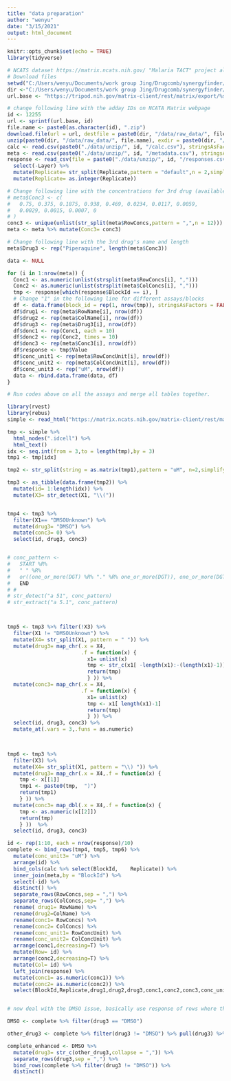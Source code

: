 ```yaml
---
title: "data preparation"
author: "wenyu"
date: "3/15/2021"
output: html_document
---
```


```r
knitr::opts_chunk$set(echo = TRUE)
library(tidyverse)
```

```r
# NCATS dataset https://matrix.ncats.nih.gov/ "Malaria TACT" project all 3-agent combinations
# Download files
setwd("C:/Users/wenyu/Documents/work group Jing/Drugcomb/synergyfinder/synergyfinderplus_showcase")
dir <-"C:/Users/wenyu/Documents/work group Jing/Drugcomb/synergyfinder/synergyfinderplus_showcase" 
url.base <- "https://tripod.nih.gov/matrix-client/rest/matrix/export/%s?default"

# change following line with the adday IDs on NCATA Matrix webpage
id <- 12255
url <- sprintf(url.base, id)
file.name <- paste0(as.character(id), ".zip")
download.file(url = url, destfile = paste0(dir, "/data/raw_data/", file.name), mode = "wb")
unzip(paste0(dir, "/data/raw_data/", file.name), exdir = paste0(dir, "/data/unzip/", id))
calc <- read.csv(paste0("./data/unzip/", id, "/calc.csv"), stringsAsFactors = FALSE)
meta <- read.csv(paste0("./data/unzip/", id, "/metadata.csv"), stringsAsFactors = FALSE)
response <- read_csv(file = paste0("./data/unzip/", id, "/responses.csv")) %>% 
  select(-Layer) %>% 
  mutate(Replicate= str_split(Replicate,pattern = "default",n = 2,simplify = T)[,1]) %>% 
  mutate(Replicate= as.integer(Replicate))

```


```r
# Change following line with the concentrations for 3rd drug (available on webpage)
# meta$Conc3 <- c(
#   0.75, 0.375, 0.1875, 0.938, 0.469, 0.0234, 0.0117, 0.0059,
#   0.0029, 0.0015, 0.0007, 0
# )
conc3 <- unique(unlist(str_split(meta$RowConcs,pattern = ",",n = 12)))
meta <- meta %>% mutate(Conc3= conc3)

# Change following line with the 3rd drug's name and length 
meta$Drug3 <- rep("Piperaquine", length(meta$Conc3))

data <- NULL

for (i in 1:nrow(meta)) {
  Conc1 <- as.numeric(unlist(strsplit(meta$RowConcs[i], ",")))
  Conc2 <- as.numeric(unlist(strsplit(meta$ColConcs[i], ",")))
  tmp <- response[which(response$BlockId == i), ]
  # Change "1" in the following line for different assays/blocks
  df <- data.frame(block_id = rep(1, nrow(tmp)), stringsAsFactors = FALSE)
  df$drug1 <- rep(meta$RowName[i], nrow(df))
  df$drug2 <- rep(meta$ColName[i], nrow(df))
  df$drug3 <- rep(meta$Drug3[i], nrow(df))
  df$donc1 <- rep(Conc1, each = 10)
  df$donc2 <- rep(Conc2, times = 10)
  df$donc3 <- rep(meta$Conc3[i], nrow(df))
  df$response <- tmp$Value
  df$conc_unit1 <- rep(meta$RowConcUnit[i], nrow(df))
  df$conc_unit2 <- rep(meta$ColConcUnit[i], nrow(df))
  df$conc_unit3 <- rep("uM", nrow(df))
  data <- rbind.data.frame(data, df)
}

# Run codes above on all the assays and merge all tables together.

```






```r
library(rvest)
library(rebus)
simple <- read_html("https://matrix.ncats.nih.gov/matrix-client/rest/matrix/blocks/12255/table") 

tmp <- simple %>% 
  html_nodes(".idcell") %>%
  html_text()
idx <- seq.int(from = 3,to = length(tmp),by = 3)
tmp1 <- tmp[idx]

tmp2 <- str_split(string = as.matrix(tmp1),pattern = "uM", n=2,simplify =T)

tmp3 <- as_tibble(data.frame(tmp2)) %>% 
  mutate(id= 1:length(idx)) %>% 
  mutate(X3= str_detect(X1, "\\("))


tmp4 <- tmp3 %>% 
  filter(X1== "DMSOUnknown") %>% 
  mutate(drug3= "DMSO") %>% 
  mutate(conc3= 0) %>% 
  select(id, drug3, conc3)


# conc_pattern <- 
#   START %R% 
#   " " %R% 
#   or((one_or_more(DGT) %R% "." %R% one_or_more(DGT)), one_or_more(DGT) )  %R%
#   END
# # 
# str_detect("a 51", conc_pattern)
# str_extract("a 5.1", conc_pattern)



tmp5 <- tmp3 %>% filter(!X3) %>% 
  filter(X1 != "DMSOUnknown") %>%
  mutate(X4= str_split(X1, pattern = " ")) %>%
  mutate(drug3= map_chr(.x = X4,
                        .f = function(x) {
                          x1= unlist(x)
                          tmp <- str_c(x1[ -length(x1):-(length(x1)-1)],collapse = " ")
                          return(tmp)
                          } )) %>%
  mutate(conc3= map_chr(.x = X4,
                        .f = function(x) {
                          x1= unlist(x)
                          tmp <- x1[ length(x1)-1]
                          return(tmp)
                          } )) %>%
  select(id, drug3, conc3) %>% 
  mutate_at(.vars = 3,.funs = as.numeric)

  

tmp6 <- tmp3 %>% 
  filter(X3) %>% 
  mutate(X4= str_split(X1, pattern = "\\) ")) %>% 
  mutate(drug3= map_chr(.x = X4,.f = function(x) {
    tmp <- x[[1]]
    tmp1 <- paste0(tmp,  ")")
    return(tmp1)
    } )) %>% 
  mutate(conc3= map_dbl(.x = X4,.f = function(x) {
    tmp <- as.numeric(x[[2]])
    return(tmp)
    } ))  %>% 
  select(id, drug3, conc3)

id <- rep(1:10, each = nrow(response)/10)
complete <- bind_rows(tmp4, tmp5, tmp6) %>% 
  mutate(conc_unit3= "uM") %>% 
  arrange(id) %>% 
  bind_cols(calc %>% select(BlockId,	Replicate)) %>% 
  inner_join(meta,by = "BlockId") %>% 
  select(-id) %>% 
  distinct() %>% 
  separate_rows(RowConcs,sep = ",") %>% 
  separate_rows(ColConcs,sep= ",") %>% 
  rename( drug1= RowName) %>% 
  rename(drug2=ColName) %>% 
  rename(conc1= RowConcs) %>% 
  rename(conc2= ColConcs) %>% 
  rename(conc_unit1= RowConcUnit) %>% 
  rename(conc_unit2= ColConcUnit) %>% 
  arrange(conc1,decreasing=T) %>% 
  mutate(Row= id) %>% 
  arrange(conc2,decreasing=T) %>% 
  mutate(Col= id) %>% 
  left_join(response) %>%
  mutate(conc1= as.numeric(conc1)) %>% 
  mutate(conc2= as.numeric(conc2)) %>%  
  select(BlockId,Replicate,drug1,drug2,drug3,conc1,conc2,conc3,conc_unit1,conc_unit2,conc_unit3,  RowSid, ColSid)


# now deal with the DMSO issue, basically use response of rows where third drug is DMSO as zero concentration response for all the other drug 3

DMSO <- complete %>% filter(drug3 == "DMSO")

other_drug3 <- complete %>% filter(drug3 != "DMSO") %>% pull(drug3) %>% unique()

complete_enhanced <- DMSO %>% 
  mutate(drug3= str_c(other_drug3,collapse = ",")) %>% 
  separate_rows(drug3,sep = ",") %>% 
  bind_rows(complete %>% filter(drug3 != "DMSO")) %>% 
  distinct() 


```

